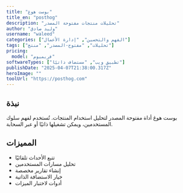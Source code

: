 ---
title: "بوست هوغ"
title_en: "posthog"
description: "تحليلات منتجات مفتوحة المصدر"
author: "وليد صادق"
username: "waleed"
categories: ["الفهم والتحسين", "إدارة الأعمال"]
tags: ["تحليلات", "مفتوح-المصدر", "منتج"]
pricing:
  model: "فريميوم"
softwareTypes: ["تطبيق ويب", "مستضاف ذاتيًا"]
publishDate: "2025-04-07T21:38:00.317Z"
heroImage: ""
toolUrl: "https://posthog.com"
---
## نبذة
بوست هوغ أداة مفتوحة المصدر لتحليل استخدام المنتجات. تُستخدم لفهم سلوك المستخدمين، ويمكن تشغيلها ذاتيًا أو عبر السحابة.

## المميزات
- تتبع الأحداث تلقائيًا
- تحليل مسارات المستخدمين
- إنشاء تقارير مخصصة
- خيار الاستضافة الذاتية
- أدوات لاختبار الميزات